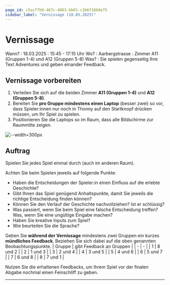 ```yaml
---
page_id: c5acf7b9-467c-4863-bb01-c1b6f16b8e75
sidebar_label: "Vernissage (18.03.2025)"
---
```


# Vernissage
Wann?
: 18.03.2025
: 15:45 - 17:15 Uhr
Wo?
: Aarbergstrasse
: Zimmer A11 (Gruppen 1-4) und A12 (Gruppen 5-8)
Was?
: Sie spielen gegenseitig Ihre Text Adventures und geben einander Feedback.

## Vernissage vorbereiten
1. Verteilen Sie sich auf die beiden Zimmer **A11 (Gruppen 1-4)** und **A12 (Gruppen 5-8)**.
2. Bereiten Sie **pro Gruppe mindestens einen Laptop** (besser zwei) so vor, dass Spieler:innen nur noch in Thonny auf den Startknopf drücken müssen, um Ihr Spiel zu spielen.
3. Positionieren Sie die Laptops so im Raum, dass alle Bildschirme zur Raummitte zeigen.

![--width=300px](img/setup-vernissage.svg)

## Auftrag
Spielen Sie jedes Spiel einmal durch (auch im anderen Raum).

Achten Sie beim Spielen jeweils auf folgende Punkte:
  - Haben die Entscheidungen der Spieler:in einen Einfluss auf die erlebte Geschichte?
  - Gibt Ihnen das Spiel genügend Anhaltspunkte, damit Sie jeweils die richtige Entscheidung finden können?
  - Können Sie den Verlauf der Geschichte nachvollziehen? Ist er schlüssig?
  - Was passiert, wenn Sie beim Spiel eine falsche Entscheidung treffen? Was, wenn Sie eine ungültige Eingabe machen?
  - Haben Sie kreative Inputs zum Spiel?
  - Wie beurteilen Sie die Sprache?

Geben Sie **während der Vernissage** mindestens zwei Gruppen ein kurzes **mündliches Feedback**. Beziehen Sie sich dabei auf die oben genannten Beobachtungspunkte.
| Gruppe | gibt Feedback an Gruppen |
| - | - |
| 1 | 8 und 2 |
| 2 | 1 und 3 |
| 3 | 2 und 4 |
| 4 | 3 und 5 |
| 5 | 4 und 6 |
| 6 | 5 und 7 |
| 7 | 6 und 8 |
| 8 | 7 und 1 |

Nutzen Sie die erhaltenen Feedbacks, um Ihrem Spiel vor der finalen Abgabe nochmal einen Feinschliff zu geben. 

---